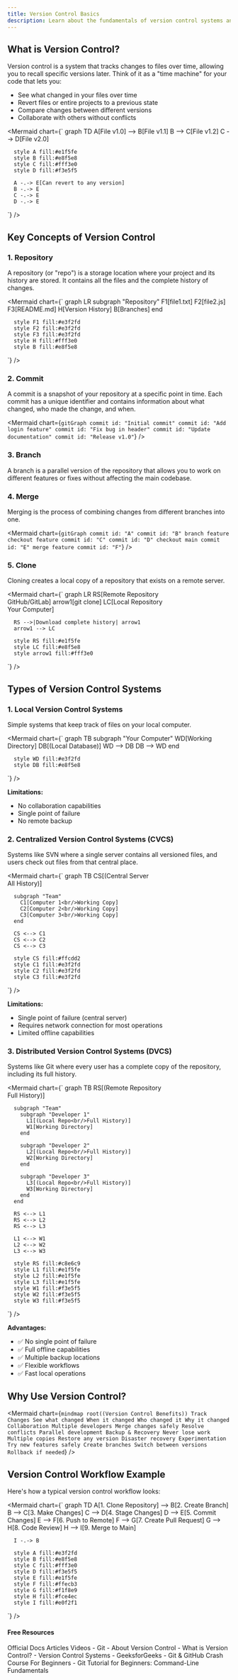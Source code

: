 ```yaml
---
title: Version Control Basics
description: Learn about the fundamentals of version control systems and why they're essential for software development
---
```


## What is Version Control?

Version control is a system that tracks changes to files over time, allowing you to recall specific versions later. Think of it as a "time machine" for your code that lets you:

- See what changed in your files over time
- Revert files or entire projects to a previous state
- Compare changes between different versions
- Collaborate with others without conflicts

<Mermaid 
  chart={`
    graph TD
      A[File v1.0] --> B[File v1.1]
      B --> C[File v1.2]
      C --> D[File v2.0]
      
      style A fill:#e1f5fe
      style B fill:#e8f5e8
      style C fill:#fff3e0
      style D fill:#f3e5f5
      
      A -.-> E[Can revert to any version]
      B -.-> E
      C -.-> E
      D -.-> E
  `}
/>

## Key Concepts of Version Control

### 1. Repository
A repository (or "repo") is a storage location where your project and its history are stored. It contains all the files and the complete history of changes.

<Mermaid 
  chart={`
    graph LR
      subgraph "Repository"
        F1[file1.txt]
        F2[file2.js]
        F3[README.md]
        H[Version History]
        B[Branches]
      end
      
      style F1 fill:#e3f2fd
      style F2 fill:#e3f2fd  
      style F3 fill:#e3f2fd
      style H fill:#fff3e0
      style B fill:#e8f5e8
  `}
/>

### 2. Commit
A commit is a snapshot of your repository at a specific point in time. Each commit has a unique identifier and contains information about what changed, who made the change, and when.

<Mermaid 
  chart={`
    gitGraph
      commit id: "Initial commit"
      commit id: "Add login feature"
      commit id: "Fix bug in header"
      commit id: "Update documentation"
      commit id: "Release v1.0"
  `}
/>

### 3. Branch
A branch is a parallel version of the repository that allows you to work on different features or fixes without affecting the main codebase.

<GitBranchDiagram compact={true} />

### 4. Merge
Merging is the process of combining changes from different branches into one.

<Mermaid 
  chart={`
    gitGraph
      commit id: "A"
      commit id: "B"
      branch feature
      checkout feature
      commit id: "C"
      commit id: "D"
      checkout main
      commit id: "E"
      merge feature
      commit id: "F"
  `}
/>

### 5. Clone
Cloning creates a local copy of a repository that exists on a remote server.

<Mermaid 
  chart={`
    graph LR
      RS[Remote Repository<br/>GitHub/GitLab]
      arrow1[git clone]
      LC[Local Repository<br/>Your Computer]
      
      RS -->|Download complete history| arrow1
      arrow1 --> LC
      
      style RS fill:#e1f5fe
      style LC fill:#e8f5e8
      style arrow1 fill:#fff3e0
  `}
/>

## Types of Version Control Systems

### 1. Local Version Control Systems
Simple systems that keep track of files on your local computer.

<Mermaid 
  chart={`
    graph TB
      subgraph "Your Computer"
        WD[Working Directory]
        DB[(Local Database)]
        WD --> DB
        DB --> WD
      end
      
      style WD fill:#e3f2fd
      style DB fill:#e8f5e8
  `}
/>

**Limitations:**
- No collaboration capabilities
- Single point of failure
- No remote backup

### 2. Centralized Version Control Systems (CVCS)
Systems like SVN where a single server contains all versioned files, and users check out files from that central place.

<Mermaid 
  chart={`
    graph TB
      CS[(Central Server<br/>All History)]
      
      subgraph "Team"
        C1[Computer 1<br/>Working Copy]
        C2[Computer 2<br/>Working Copy]  
        C3[Computer 3<br/>Working Copy]
      end
      
      CS <--> C1
      CS <--> C2
      CS <--> C3
      
      style CS fill:#ffcdd2
      style C1 fill:#e3f2fd
      style C2 fill:#e3f2fd
      style C3 fill:#e3f2fd
  `}
/>

**Limitations:**
- Single point of failure (central server)
- Requires network connection for most operations
- Limited offline capabilities

### 3. Distributed Version Control Systems (DVCS)
Systems like Git where every user has a complete copy of the repository, including its full history.

<Mermaid 
  chart={`
    graph TB
      RS[(Remote Repository<br/>Full History)]
      
      subgraph "Team"
        subgraph "Developer 1"
          L1[(Local Repo<br/>Full History)]
          W1[Working Directory]
        end
        
        subgraph "Developer 2"
          L2[(Local Repo<br/>Full History)]
          W2[Working Directory]
        end
        
        subgraph "Developer 3"
          L3[(Local Repo<br/>Full History)]
          W3[Working Directory]
        end
      end
      
      RS <--> L1
      RS <--> L2
      RS <--> L3
      
      L1 <--> W1
      L2 <--> W2
      L3 <--> W3
      
      style RS fill:#c8e6c9
      style L1 fill:#e1f5fe
      style L2 fill:#e1f5fe
      style L3 fill:#e1f5fe
      style W1 fill:#f3e5f5
      style W2 fill:#f3e5f5
      style W3 fill:#f3e5f5
  `}
/>

**Advantages:**
- ✅ No single point of failure
- ✅ Full offline capabilities
- ✅ Multiple backup locations
- ✅ Flexible workflows
- ✅ Fast local operations

## Why Use Version Control?

<Mermaid 
  chart={`
    mindmap
      root((Version Control Benefits))
        Track Changes
          See what changed
          When it changed
          Who changed it
          Why it changed
        Collaboration
          Multiple developers
          Merge changes safely
          Resolve conflicts
          Parallel development
        Backup & Recovery
          Never lose work
          Multiple copies
          Restore any version
          Disaster recovery
        Experimentation
          Try new features safely
          Create branches
          Switch between versions
          Rollback if needed
  `}
/>

## Version Control Workflow Example

Here's how a typical version control workflow looks:

<Mermaid 
  chart={`
    graph TD
      A[1. Clone Repository] --> B[2. Create Branch]
      B --> C[3. Make Changes]
      C --> D[4. Stage Changes]
      D --> E[5. Commit Changes]
      E --> F[6. Push to Remote]
      F --> G[7. Create Pull Request]
      G --> H[8. Code Review]
      H --> I[9. Merge to Main]
      
      I -.-> B
      
      style A fill:#e3f2fd
      style B fill:#e8f5e8
      style C fill:#fff3e0
      style D fill:#f3e5f5
      style E fill:#e1f5fe
      style F fill:#ffecb3
      style G fill:#f1f8e9
      style H fill:#fce4ec
      style I fill:#e0f2f1
  `}
/>


#### Free Resources
<Tabs defaultValue="official">
<TabsList>
<TabsTrigger value="official">Official Docs</TabsTrigger>
<TabsTrigger value="article">Articles</TabsTrigger>
<TabsTrigger value="video">Videos</TabsTrigger>
</TabsList>

<TabsContent value="official">
- <Link href="https://git-scm.com/book/en/v2/Getting-Started-About-Version-Control">Git - About Version Control</Link>
</TabsContent>
<TabsContent value="article">
- <Link href="https://www.atlassian.com/git/tutorials/what-is-version-control">What is Version Control?</Link>
- <Link href="https://www.geeksforgeeks.org/version-control-systems/">Version Control Systems - GeeksforGeeks</Link>
</TabsContent>
<TabsContent value="video">
- <Link href="https://www.youtube.com/watch?v=zbKdDsNNOhg">Git & GitHub Crash Course For Beginners</Link>
- <Link href="https://www.youtube.com/watch?v=SWYqp7iY_Tc">Git Tutorial for Beginners: Command-Line Fundamentals</Link>
</TabsContent>
</Tabs>
